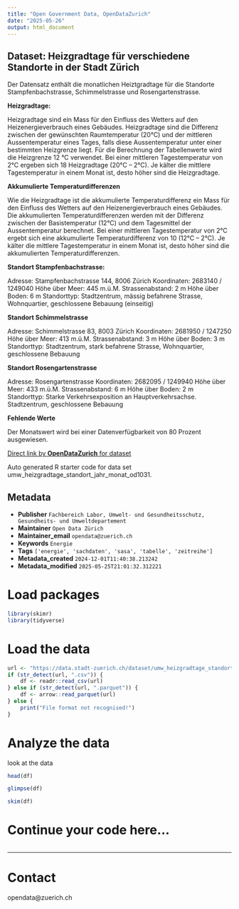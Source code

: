 ```yaml
---
title: "Open Government Data, OpenDataZurich"
date: "2025-05-26"
output: html_document
---
```


## Dataset: Heizgradtage für verschiedene Standorte in der Stadt Zürich

Der Datensatz enthält die monatlichen Heiztgradtage für die Standorte Stampfenbachstrasse, Schimmelstrasse und Rosengartenstrasse.

**Heizgradtage:**


Heizgradtage sind ein Mass für den Einfluss des Wetters auf den Heizenergieverbrauch eines Gebäudes. Heizgradtage sind die Differenz zwischen der gewünschten Raumtemperatur (20°C) und der mittleren Aussentemperatur eines Tages, falls diese Aussentemperatur unter einer bestimmten Heizgrenze liegt. Für die Berechnung der Tabellenwerte wird die Heizgrenze 12 °C verwendet. Bei einer mittleren Tagestemperatur von 2°C ergeben sich 18 Heizgradtage (20°C – 2°C). Je kälter die mittlere Tagestemperatur in einem Monat ist, desto höher sind die Heizgradtage.


[]()

**Akkumulierte Temperaturdifferenzen**


Wie die Heizgradtage ist die akkumulierte Temperaturdifferenz ein Mass für den Einfluss des Wetters auf den Heizenergieverbrauch eines Gebäudes. Die akkumulierten Temperaturdifferenzen werden mit der Differenz zwischen der Basistemperatur (12°C) und dem Tagesmittel der Aussentemperatur berechnet. Bei einer mittleren Tagestemperatur von 2°C ergebt sich eine akkumulierte Temperaturdifferenz von 10  (12°C – 2°C). Je kälter die mittlere Tagestemperatur in einem Monat ist, desto höher sind die akkumulierten Temperaturdifferenzen.


[]()

**Standort Stampfenbachstrasse:**

Adresse: Stampfenbachstrasse 144, 8006 Zürich
Koordinaten: 2683140 / 1249040
Höhe über Meer: 445 m.ü.M.
Strassenabstand: 2 m
Höhe über Boden: 6 m
Standorttyp: Stadtzentrum, mässig befahrene Strasse, Wohnquartier, geschlossene Bebauung (einseitig) 

[]()

**Standort Schimmelstrasse**

Adresse: Schimmelstrasse 83, 8003 Zürich
Koordinaten: 2681950 / 1247250
Höhe über Meer: 413 m.ü.M.
Strassenabstand: 3 m
Höhe über Boden: 3 m
Standorttyp: Stadtzentrum, stark befahrene Strasse, Wohnquartier, geschlossene Bebauung 

[]()

**Standort Rosengartenstrasse**

Adresse: Rosengartenstrasse
Koordinaten: 2682095 / 1249940
Höhe über Meer: 433 m.ü.M.
Strassenabstand: 6 m
Höhe über Boden: 2 m
Standorttyp: Starke Verkehrsexposition an Hauptverkehrsachse. Stadtzentrum, geschlossene Bebauung

[]()

**Fehlende Werte**

Der Monatswert wird bei einer Datenverfügbarkeit von 80 Prozent ausgewiesen.

[]()



[Direct link by **OpenDataZurich** for dataset](https://data.stadt-zuerich.ch/dataset/umw_heizgradtage_standort_jahr_monat_od1031)

Auto generated R starter code for data set umw_heizgradtage_standort_jahr_monat_od1031.

## Metadata

- **Publisher** `Fachbereich Labor, Umwelt- und Gesundheitsschutz, Gesundheits- und Umweltdepartement`
- **Maintainer** `Open Data Zürich`
- **Maintainer_email** `opendata@zuerich.ch`
- **Keywords** `Energie`
- **Tags** `['energie', 'sachdaten', 'sasa', 'tabelle', 'zeitreihe']`
- **Metadata_created** `2024-12-01T11:40:38.213242`
- **Metadata_modified** `2025-05-25T21:01:32.312221`


# Load packages

```r
library(skimr)
library(tidyverse)
```

# Load the data

```r
url <- "https://data.stadt-zuerich.ch/dataset/umw_heizgradtage_standort_jahr_monat_od1031/download/UMW103OD1031.csv"
if (str_detect(url, ".csv")) {
    df <- readr::read_csv(url)
} else if (str_detect(url, ".parquet")) {
    df <- arrow::read_parquet(url)
} else {
    print("File format not recognised!")
}
```

# Analyze the data

look at the data
```r
head(df)
```

```r
glimpse(df)
```

```r
skim(df)
```

# Continue your code here...

```r

```

------------------------------------------------------------------------

# Contact

opendata@zuerich.ch
